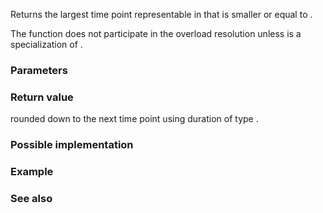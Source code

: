 {{cpp/chrono/title|floor{{small|(std::chrono::time_point)}}}}
{{cpp/chrono/time_point/navbar}}
{{ddcl|since=c++17|header=chrono|
template&lt; class ToDuration, class Clock, class Duration &gt;
constexpr std::chrono::time_point&lt;Clock, ToDuration&gt;
    floor( const std::chrono::time_point&lt;Clock, Duration&gt;&amp; tp );
}}

Returns the largest time point {{tt|t}} representable in {{tt|ToDuration}} that is smaller or equal to {{c|tp}}.

The function does not participate in the overload resolution unless {{tt|ToDuration}} is a specialization of {{lc|std::chrono::duration}}.

===Parameters===
{{par begin}}
{{par|tp|time point to round down}}
{{par end}}

===Return value===
{{c|tp}} rounded down to the next time point using duration of type {{tt|ToDuration}}.

===Possible implementation===
{{eq fun|1=
namespace detail
{
    template&lt;class&gt; inline constexpr bool is_duration_v = false;
    template&lt;class Rep, class Period&gt; inline constexpr bool is_duration_v&lt;
        std::chrono::duration&lt;Rep, Period&gt;&gt; = true;
}

template&lt;class To, class Clock, class FromDuration,
         class = std::enable_if_t&lt;detail::is_duration_v&lt;To&gt;&gt;&gt;
constexpr std::chrono::time_point&lt;Clock, To&gt;
    floor(const std::chrono::time_point&lt;Clock, FromDuration&gt;&amp; tp)
{
    return std::chrono::time_point&lt;Clock, To&gt;{
        std::chrono::floor&lt;To&gt;(tp.time_since_epoch())};
}
}}

===Example===
{{include|cpp/chrono/time_point/round example}}

===See also===
{{dsc begin}}
{{dsc inc|cpp/chrono/time_point/dsc time_point_cast}}
{{dsc inc|cpp/chrono/time_point/dsc ceil}}
{{dsc inc|cpp/chrono/time_point/dsc round}}
{{dsc inc|cpp/chrono/duration/dsc floor}}
{{dsc inc|cpp/numeric/math/dsc floor}}
{{dsc end}}

{{langlinks|de|es|fr|it|ja|pt|ru|zh}}